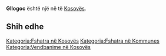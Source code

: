 {{Fshat në 
 | Emri                = Gllogoc
 | EmriAlt                = 
 | NAME_SHORT_FORM=      
 | NAME_GENERIC=      
 | NAME_SORT_NAME_RO=      GLLOGOC
 | FULL_NAME_RO = Gllogoc
 | FULL_NAME_ND_RO=Gllogoc
 | SORT_NAME_RG=GLLOGOC
 | FULL_NAME_RG=Gllogoc
 | FULL_NAME_ND_RG=Gllogoc
 | SRP_NAME_SHORT_FORM=      
 | SRP_NAME_GENERIC=      
 | SRP_NAME_SORT_NAME_RO=      
 | SRP_FULL_NAME_RO = 
 | SRP_FULL_NAME_ND_RO=
 | SRP_SORT_NAME_RG=
 | SRP_FULL_NAME_RG=
 | SRP_FULL_NAME_ND_RG=
 | Emri (Rasa dhanore) = 
 | Figura              = 
 | Shteti              = Kosovo
 | Komuna              = 
 | Kodi postar         = 
 | Sipërfaqja          = 

 | Popullsia           = 

 | Regj. i popullsisë  = 
 | Dend. e popullsisë  = 
 | Faqja zyrtare       = 
 <!--- Koordinatat ----> 
 | Gjerësia            = 42.485278
 | Gjatësia            = 21.593333
 | Lartësia            = 
}}
'''Gllogoc''' është një [[]] në [[]] të [[Kosovës]].

<!-- == Gjeografia == -->
<!-- == Historia == -->
<!-- == Demografia == -->
== Shih edhe ==
{{Komuna }}
{{Kosovo-Administrata-Cung}}

[[Kategoria:Fshatra në Kosovës]]
[[Kategoria:Fshatra në Kommunes ]]
[[Kategoria:Vendbanime në Kosovës]]